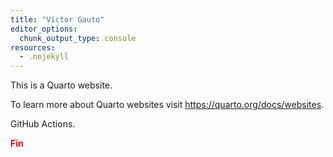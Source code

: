 ```yaml
---
title: "Víctor Gauto"
editor_options: 
  chunk_output_type: console
resources:
  - .nojekyll
---
```


<!-- configurar GHA -->
<!-- https://thedatasavvycorner.com/blogs/03-quarto-github-actions -->

This is a Quarto website.

To learn more about Quarto websites visit <https://quarto.org/docs/websites>.

GitHub Actions.

<b style='color: red;'>Fin</b>
